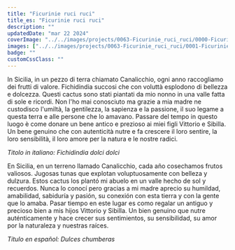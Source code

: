 ```yaml
---
title: "Ficurinie ruci ruci"
title_es: "Ficurinie ruci ruci"
description: ""
updatedDate: "mar 22 2024"
coverImage: "../../images/projects/0063-Ficurinie_ruci_ruci/0000-Ficurinie_ruci_ruci_Sicilia_fichidindia_higo_chumbo_prickly_pear_cactus_olive_ulivi_Monti_Nebrodi_bambini_educazione_natura_ricordi_tradizioni_tinycottons_Olympus_OM1.jpg"
images: ["../../images/projects/0063-Ficurinie_ruci_ruci/0001-Ficurinie_ruci_ruci_Sicilia_fichidindia_higo_chumbo_prickly_pear_cactus_olive_ulivi_Monti_Nebrodi_bambini_educazione_natura_ricordi_tradizioni_tinycottons_Olympus_OM1.jpg","../../images/projects/0063-Ficurinie_ruci_ruci/0002-Ficurinie_ruci_ruci_Sicilia_fichidindia_higo_chumbo_prickly_pear_cactus_olive_ulivi_Monti_Nebrodi_bambini_educazione_natura_ricordi_tradizioni_tinycottons_Olympus_OM1.jpg","../../images/projects/0063-Ficurinie_ruci_ruci/0003-Ficurinie_ruci_ruci_Sicilia_fichidindia_higo_chumbo_prickly_pear_cactus_olive_ulivi_Monti_Nebrodi_bambini_educazione_natura_ricordi_tradizioni_tinycottons_Olympus_OM1.jpg","../../images/projects/0063-Ficurinie_ruci_ruci/0004-Ficurinie_ruci_ruci_Sicilia_fichidindia_higo_chumbo_prickly_pear_cactus_olive_ulivi_Monti_Nebrodi_bambini_educazione_natura_ricordi_tradizioni_tinycottons_Olympus_OM1.jpg","../../images/projects/0063-Ficurinie_ruci_ruci/0005-Ficurinie_ruci_ruci_Sicilia_fichidindia_higo_chumbo_prickly_pear_cactus_olive_ulivi_Monti_Nebrodi_bambini_educazione_natura_ricordi_tradizioni_tinycottons_Olympus_OM1.jpg","../../images/projects/0063-Ficurinie_ruci_ruci/0006-Ficurinie_ruci_ruci_Sicilia_fichidindia_higo_chumbo_prickly_pear_cactus_olive_ulivi_Monti_Nebrodi_bambini_educazione_natura_ricordi_tradizioni_tinycottons_Olympus_OM1.jpg","../../images/projects/0063-Ficurinie_ruci_ruci/0007-Ficurinie_ruci_ruci_Sicilia_fichidindia_higo_chumbo_prickly_pear_cactus_olive_ulivi_Monti_Nebrodi_bambini_educazione_natura_ricordi_tradizioni_tinycottons_Olympus_OM1.jpg","../../images/projects/0063-Ficurinie_ruci_ruci/0008-Ficurinie_ruci_ruci_Sicilia_fichidindia_higo_chumbo_prickly_pear_cactus_olive_ulivi_Monti_Nebrodi_bambini_educazione_natura_ricordi_tradizioni_tinycottons_Olympus_OM1.jpg","../../images/projects/0063-Ficurinie_ruci_ruci/0009-Ficurinie_ruci_ruci_Sicilia_fichidindia_higo_chumbo_prickly_pear_cactus_olive_ulivi_Monti_Nebrodi_bambini_educazione_natura_ricordi_tradizioni_tinycottons_Olympus_OM1.jpg","../../images/projects/0063-Ficurinie_ruci_ruci/0010-Ficurinie_ruci_ruci_Sicilia_fichidindia_higo_chumbo_prickly_pear_cactus_olive_ulivi_Monti_Nebrodi_bambini_educazione_natura_ricordi_tradizioni_tinycottons_Olympus_OM1.jpg","../../images/projects/0063-Ficurinie_ruci_ruci/0011-Ficurinie_ruci_ruci_Sicilia_fichidindia_higo_chumbo_prickly_pear_cactus_olive_ulivi_Monti_Nebrodi_bambini_educazione_natura_ricordi_tradizioni_tinycottons_Olympus_OM1.jpg","../../images/projects/0063-Ficurinie_ruci_ruci/0012-Ficurinie_ruci_ruci_Sicilia_fichidindia_higo_chumbo_prickly_pear_cactus_olive_ulivi_Monti_Nebrodi_bambini_educazione_natura_ricordi_tradizioni_tinycottons_Olympus_OM1.jpg","../../images/projects/0063-Ficurinie_ruci_ruci/0013-Ficurinie_ruci_ruci_Sicilia_fichidindia_higo_chumbo_prickly_pear_cactus_olive_ulivi_Monti_Nebrodi_bambini_educazione_natura_ricordi_tradizioni_tinycottons_Olympus_OM1.jpg","../../images/projects/0063-Ficurinie_ruci_ruci/0014-Ficurinie_ruci_ruci_Sicilia_fichidindia_higo_chumbo_prickly_pear_cactus_olive_ulivi_Monti_Nebrodi_bambini_educazione_natura_ricordi_tradizioni_tinycottons_Olympus_OM1.jpg","../../images/projects/0063-Ficurinie_ruci_ruci/0015-Ficurinie_ruci_ruci_Sicilia_fichidindia_higo_chumbo_prickly_pear_cactus_olive_ulivi_Monti_Nebrodi_bambini_educazione_natura_ricordi_tradizioni_tinycottons_Olympus_OM1.jpg","../../images/projects/0063-Ficurinie_ruci_ruci/0016-Ficurinie_ruci_ruci_Sicilia_fichidindia_higo_chumbo_prickly_pear_cactus_olive_ulivi_Monti_Nebrodi_bambini_educazione_natura_ricordi_tradizioni_tinycottons_Olympus_OM1.jpg","../../images/projects/0063-Ficurinie_ruci_ruci/0017-Ficurinie_ruci_ruci_Sicilia_fichidindia_higo_chumbo_prickly_pear_cactus_olive_ulivi_Monti_Nebrodi_bambini_educazione_natura_ricordi_tradizioni_tinycottons_Olympus_OM1.jpg","../../images/projects/0063-Ficurinie_ruci_ruci/0018-Ficurinie_ruci_ruci_Sicilia_fichidindia_higo_chumbo_prickly_pear_cactus_olive_ulivi_Monti_Nebrodi_bambini_educazione_natura_ricordi_tradizioni_tinycottons_Olympus_OM1.jpg","../../images/projects/0063-Ficurinie_ruci_ruci/0019-Ficurinie_ruci_ruci_Sicilia_fichidindia_higo_chumbo_prickly_pear_cactus_olive_ulivi_Monti_Nebrodi_bambini_educazione_natura_ricordi_tradizioni_tinycottons_Olympus_OM1.jpg","../../images/projects/0063-Ficurinie_ruci_ruci/0020-Ficurinie_ruci_ruci_Sicilia_fichidindia_higo_chumbo_prickly_pear_cactus_olive_ulivi_Monti_Nebrodi_bambini_educazione_natura_ricordi_tradizioni_tinycottons_Olympus_OM1.jpg","../../images/projects/0063-Ficurinie_ruci_ruci/0021-Ficurinie_ruci_ruci_Sicilia_fichidindia_higo_chumbo_prickly_pear_cactus_olive_ulivi_Monti_Nebrodi_bambini_educazione_natura_ricordi_tradizioni_tinycottons_Olympus_OM1.jpg","../../images/projects/0063-Ficurinie_ruci_ruci/0022-Ficurinie_ruci_ruci_Sicilia_fichidindia_higo_chumbo_prickly_pear_cactus_olive_ulivi_Monti_Nebrodi_bambini_educazione_natura_ricordi_tradizioni_tinycottons_Olympus_OM1.jpg","../../images/projects/0063-Ficurinie_ruci_ruci/0023-Ficurinie_ruci_ruci_Sicilia_fichidindia_higo_chumbo_prickly_pear_cactus_olive_ulivi_Monti_Nebrodi_bambini_educazione_natura_ricordi_tradizioni_tinycottons_Olympus_OM1.jpg","../../images/projects/0063-Ficurinie_ruci_ruci/0024-Ficurinie_ruci_ruci_Sicilia_fichidindia_higo_chumbo_prickly_pear_cactus_olive_ulivi_Monti_Nebrodi_bambini_educazione_natura_ricordi_tradizioni_tinycottons_Olympus_OM1.jpg","../../images/projects/0063-Ficurinie_ruci_ruci/0025-Ficurinie_ruci_ruci_Sicilia_fichidindia_higo_chumbo_prickly_pear_cactus_olive_ulivi_Monti_Nebrodi_bambini_educazione_natura_ricordi_tradizioni_tinycottons_Olympus_OM1.jpg","../../images/projects/0063-Ficurinie_ruci_ruci/0026-Ficurinie_ruci_ruci_Sicilia_fichidindia_higo_chumbo_prickly_pear_cactus_olive_ulivi_Monti_Nebrodi_bambini_educazione_natura_ricordi_tradizioni_tinycottons_Olympus_OM1.jpg","../../images/projects/0063-Ficurinie_ruci_ruci/0027-Ficurinie_ruci_ruci_Sicilia_fichidindia_higo_chumbo_prickly_pear_cactus_olive_ulivi_Monti_Nebrodi_bambini_educazione_natura_ricordi_tradizioni_tinycottons_Olympus_OM1.jpg","../../images/projects/0063-Ficurinie_ruci_ruci/0028-Ficurinie_ruci_ruci_Sicilia_fichidindia_higo_chumbo_prickly_pear_cactus_olive_ulivi_Monti_Nebrodi_bambini_educazione_natura_ricordi_tradizioni_tinycottons_Olympus_OM1.jpg","../../images/projects/0063-Ficurinie_ruci_ruci/0029-Ficurinie_ruci_ruci_Sicilia_fichidindia_higo_chumbo_prickly_pear_cactus_olive_ulivi_Monti_Nebrodi_bambini_educazione_natura_ricordi_tradizioni_tinycottons_Olympus_OM1.jpg","../../images/projects/0063-Ficurinie_ruci_ruci/0030-Ficurinie_ruci_ruci_Sicilia_fichidindia_higo_chumbo_prickly_pear_cactus_olive_ulivi_Monti_Nebrodi_bambini_educazione_natura_ricordi_tradizioni_tinycottons_Olympus_OM1.jpg","../../images/projects/0063-Ficurinie_ruci_ruci/0031-Ficurinie_ruci_ruci_Sicilia_fichidindia_higo_chumbo_prickly_pear_cactus_olive_ulivi_Monti_Nebrodi_bambini_educazione_natura_ricordi_tradizioni_tinycottons_Olympus_OM1.jpg","../../images/projects/0063-Ficurinie_ruci_ruci/0032-Ficurinie_ruci_ruci_Sicilia_fichidindia_higo_chumbo_prickly_pear_cactus_olive_ulivi_Monti_Nebrodi_bambini_educazione_natura_ricordi_tradizioni_tinycottons_Olympus_OM1.jpg","../../images/projects/0063-Ficurinie_ruci_ruci/0033-Ficurinie_ruci_ruci_Sicilia_fichidindia_higo_chumbo_prickly_pear_cactus_olive_ulivi_Monti_Nebrodi_bambini_educazione_natura_ricordi_tradizioni_tinycottons_Olympus_OM1.jpg","../../images/projects/0063-Ficurinie_ruci_ruci/0034-Ficurinie_ruci_ruci_Sicilia_fichidindia_higo_chumbo_prickly_pear_cactus_olive_ulivi_Monti_Nebrodi_bambini_educazione_natura_ricordi_tradizioni_tinycottons_Olympus_OM1.jpg","../../images/projects/0063-Ficurinie_ruci_ruci/0035-Ficurinie_ruci_ruci_Sicilia_fichidindia_higo_chumbo_prickly_pear_cactus_olive_ulivi_Monti_Nebrodi_bambini_educazione_natura_ricordi_tradizioni_tinycottons_Olympus_OM1.jpg","../../images/projects/0063-Ficurinie_ruci_ruci/0036-Ficurinie_ruci_ruci_Sicilia_fichidindia_higo_chumbo_prickly_pear_cactus_olive_ulivi_Monti_Nebrodi_bambini_educazione_natura_ricordi_tradizioni_tinycottons_Olympus_OM1.jpg","../../images/projects/0063-Ficurinie_ruci_ruci/0037-Ficurinie_ruci_ruci_Sicilia_fichidindia_higo_chumbo_prickly_pear_cactus_olive_ulivi_Monti_Nebrodi_bambini_educazione_natura_ricordi_tradizioni_tinycottons_Olympus_OM1.jpg","../../images/projects/0063-Ficurinie_ruci_ruci/0038-Ficurinie_ruci_ruci_Sicilia_fichidindia_higo_chumbo_prickly_pear_cactus_olive_ulivi_Monti_Nebrodi_bambini_educazione_natura_ricordi_tradizioni_tinycottons_Olympus_OM1.jpg"]
badge: ""
customCssClass: ""
---
```


<content-it>
In Sicilia, in un pezzo di terra chiamato Canalicchio, ogni anno raccogliamo dei frutti di valore.
Fichidindia succosi che con voluttà esplodono di bellezza e dolcezza.  
Questi cactus sono stati piantati da mio nonno in una valle fatta di sole e ricordi.  
Non l'ho mai conosciuto ma grazie a mia madre ne custodisco l'umiltà, la gentilezza,  
la sapienza e la passione, il suo legame a questa terra e alle persone che lo amavano.  
Passare del tempo in questo luogo è come donare un bene antico e prezioso ai miei figli Vittorio e Sibilla.  
Un bene genuino che con autenticità nutre e fa crescere il loro sentire, la loro sensibilità,  
il loro amore per la natura e le nostre radici.


*Titolo in italiano: Fichidindia dolci dolci*
</content-it>

<content-es>
En Sicilia, en un terreno llamado Canalicchio, cada año cosechamos frutos valiosos.
Jugosas tunas que explotan voluptuosamente con belleza y dulzura.
Estos cactus los plantó mi abuelo en un valle hecho de sol y recuerdos.
Nunca lo conocí pero gracias a mi madre aprecio su humildad, amabilidad,
sabiduría y pasión, su conexión con esta tierra y con la gente que lo amaba.
Pasar tiempo en este lugar es como regalar un antiguo y precioso bien a mis hijos Vittorio y Sibilla.
Un bien genuino que nutre auténticamente y hace crecer sus sentimientos, su sensibilidad,
su amor por la naturaleza y nuestras raíces.


*Título en español: Dulces chumberas*
</content-es>

